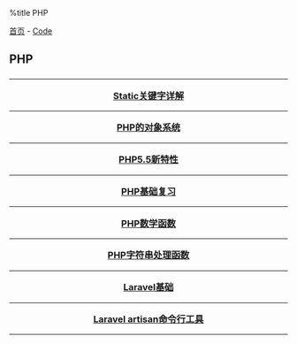 %title PHP

[[../../index|首页]] - [[../index|Code]]
==PHP==
<center>
<h3>
----
[[static_keywords|Static关键字详解]]
----
[[oop_system|PHP的对象系统]]
----
[[php55|PHP5.5新特性]]
----
[[basic_review|PHP基础复习]]
----
[[func_math|PHP数学函数]]
----
[[func_string|PHP字符串处理函数]]
----
[[laravel_base|Laravel基础]]
----
[[laravel_artisan|Laravel artisan命令行工具]]
----
</h3>
</center>
